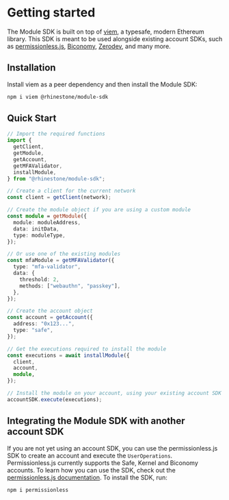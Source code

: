 # Getting started

The Module SDK is built on top of [viem](https://viem.sh/), a typesafe, modern Ethereum library. This SDK is meant to be used alongside existing account SDKs, such as [permissionless.js](https://www.npmjs.com/package/permissionless), [Biconomy](https://www.npmjs.com/package/@biconomy/account), [Zerodev](https://www.npmjs.com/package/@zerodevapp/sdk), and many more.

## Installation

Install viem as a peer dependency and then install the Module SDK:

```sh npm2yarn
npm i viem @rhinestone/module-sdk
```

## Quick Start

```typescript copy
// Import the required functions
import {
  getClient,
  getModule,
  getAccount,
  getMFAValidator,
  installModule,
} from "@rhinestone/module-sdk";

// Create a client for the current network
const client = getClient(network);

// Create the module object if you are using a custom module
const module = getModule({
  module: moduleAddress,
  data: initData,
  type: moduleType,
});

// Or use one of the existing modules
const mfaModule = getMFAValidator({
  type: "mfa-validator",
  data: {
    threshold: 2,
    methods: ["webauthn", "passkey"],
  },
});

// Create the account object
const account = getAccount({
  address: "0x123...",
  type: "safe",
});

// Get the executions required to install the module
const executions = await installModule({
  client,
  account,
  module,
});

// Install the module on your account, using your existing account SDK
accountSDK.execute(executions);
```

## Integrating the Module SDK with another account SDK

If you are not yet using an account SDK, you can use the permissionless.js SDK to create an account and execute the `UserOperations`. Permissionless.js currently supports the Safe, Kernel and Biconomy accounts. To learn how you can use the SDK, check out the [permissionless.js documentation](https://docs.pimlico.io/permissionless). To install the SDK, run:

```sh npm2yarn
npm i permissionless
```
